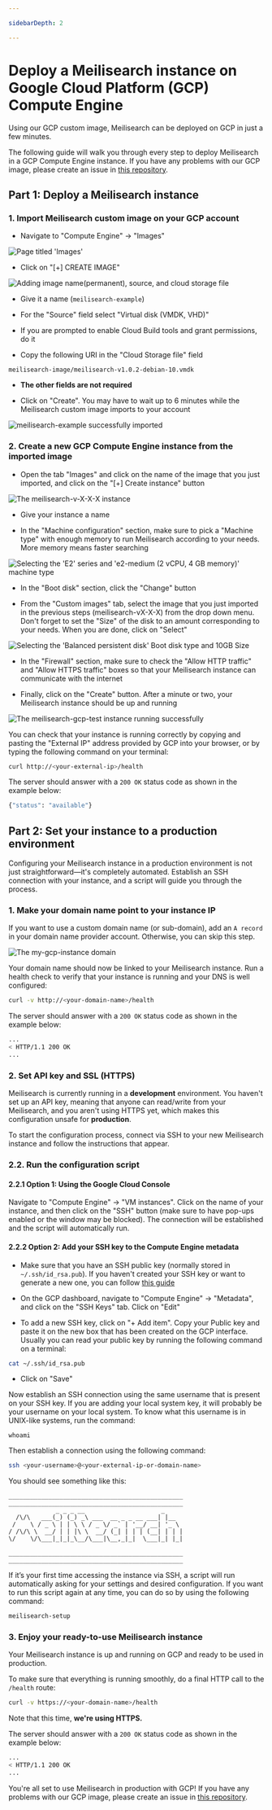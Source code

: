 ```yaml
---

sidebarDepth: 2

---
```


# Deploy a Meilisearch instance on Google Cloud Platform (GCP) Compute Engine

Using our GCP custom image, Meilisearch can be deployed on GCP in just a few minutes.

The following guide will walk you through every step to deploy Meilisearch in a GCP Compute Engine instance. If you have any problems with our GCP image, please create an issue in [this repository](https://github.com/meilisearch/meilisearch-gcp).

## Part 1: Deploy a Meilisearch instance

### 1. Import Meilisearch custom image on your GCP account

- Navigate to "Compute Engine" -> "Images"

![Page titled 'Images'](/gcp/01.compute-engine.png)

- Click on "[+] CREATE IMAGE"

![Adding image name(permanent), source, and cloud storage file](/gcp/02.image-info.png)

- Give it a name (`meilisearch-example`)

- For the "Source" field select "Virtual disk (VMDK, VHD)"

- If you are prompted to enable Cloud Build tools and grant permissions, do it

- Copy the following URI in the "Cloud Storage file" field

```
meilisearch-image/meilisearch-v1.0.2-debian-10.vmdk
```

- **The other fields are not required**

- Click on "Create". You may have to wait up to 6 minutes while the Meilisearch custom image imports to your account

![meilisearch-example successfully imported](/gcp/03.import-image.png)

### 2. Create a new GCP Compute Engine instance from the imported image

- Open the tab "Images" and click on the name of the image that you just imported, and click on the "[+] Create instance" button

![The meilisearch-v-X-X-X instance](/gcp/04.create-instance.png)

- Give your instance a name

- In the "Machine configuration" section, make sure to pick a "Machine type" with enough memory to run Meilisearch according to your needs. More memory means faster searching

![Selecting the 'E2' series and 'e2-medium (2 vCPU, 4 GB memory)' machine type](/gcp/05.machine-configuration.png)

- In the "Boot disk" section, click the "Change" button

- From the "Custom images" tab, select the image that you just imported in the previous steps (meilisearch-vX-X-X) from the drop down menu. Don't forget to set the "Size" of the disk to an amount corresponding to your needs. When you are done, click on "Select"

![Selecting the 'Balanced persistent disk' Boot disk type and 10GB Size](/gcp/06.boot-disk.png)

- In the "Firewall" section, make sure to check the "Allow HTTP traffic" and "Allow HTTPS traffic" boxes so that your Meilisearch instance can communicate with the internet

- Finally, click on the "Create" button. After a minute or two, your Meilisearch instance should be up and running

![The meilisearch-gcp-test instance running successfully](/gcp/07.instance-running.png)

You can check that your instance is running correctly by copying and pasting the "External IP" address provided by GCP into your browser, or by typing the following command on your terminal:

```bash
curl http://<your-external-ip>/health
```

The server should answer with a `200 OK` status code as shown in the example below:

```bash
{"status": "available"}
```

## Part 2: Set your instance to a production environment

Configuring your Meilisearch instance in a production environment is not just straightforward—it's completely automated. Establish an SSH connection with your instance, and a script will guide you through the process.

### 1. Make your domain name point to your instance IP

If you want to use a custom domain name (or sub-domain), add an `A record` in your domain name provider account. Otherwise, you can skip this step.

![The my-gcp-instance domain](/gcp/08.domain.png)

Your domain name should now be linked to your Meilisearch instance. Run a health check to verify that your instance is running and your DNS is well configured:

```bash
curl -v http://<your-domain-name>/health
```

The server should answer with a `200 OK` status code as shown in the example below:

```bash
...
< HTTP/1.1 200 OK
...
```

### 2. Set API key and SSL (HTTPS)

Meilisearch is currently running in a **development** environment. You haven't set up an API key, meaning that anyone can read/write from your Meilisearch, and you aren't using HTTPS yet, which makes this configuration unsafe for **production**.

To start the configuration process, connect via SSH to your new Meilisearch instance and follow the instructions that appear.

### 2.2. Run the configuration script

#### 2.2.1 Option 1: Using the Google Cloud Console

Navigate to "Compute Engine" -> "VM instances". Click on the name of your instance, and then click on the "SSH" button (make sure to have pop-ups enabled or the window may be blocked). The connection will be established and the script will automatically run.

#### 2.2.2 Option 2: Add your SSH key to the Compute Engine metadata

- Make sure that you have an SSH public key (normally stored in `~/.ssh/id_rsa.pub`). If you haven't created your SSH key or want to generate a new one, you can follow [this guide](https://www.ssh.com/ssh/keygen/)

- On the GCP dashboard, navigate to "Compute Engine" -> "Metadata", and click on the "SSH Keys" tab. Click on "Edit"

- To add a new SSH key, click on "+ Add item". Copy your Public key and paste it on the new box that has been created on the GCP interface. Usually you can read your public key by running the following command on a terminal:

```bash
cat ~/.ssh/id_rsa.pub
```

- Click on "Save"

Now establish an SSH connection using the same username that is present on your SSH key. If you are adding your local system key, it will probably be your username on your local system. To know what this username is in UNIX-like systems, run the command:

```
whoami
```

Then establish a connection using the following command:

```bash
ssh <your-username>@<your-external-ip-or-domain-name>
```

You should see something like this:

```
________________________________________________
________________________________________________
             _ _ _ __                     _
  /\/\   ___(_) (_) _\ ___  __ _ _ __ ___| |__
 /    \ / _ \ | | \ \ / _ \/ _` | '__/ __| '_ \
/ /\/\ \  __/ | | |\ \  __/ (_| | | | (__| | | |
\/    \/\___|_|_|_\__/\___|\__,_|_|  \___|_| |_|

________________________________________________
________________________________________________
```

If it’s your first time accessing the instance via SSH, a script will run automatically asking for your settings and desired configuration. If you want to run this script again at any time, you can do so by using the following command:

```bash
meilisearch-setup
```

### 3. Enjoy your ready-to-use Meilisearch instance

Your Meilisearch instance is up and running on GCP and ready to be used in production.

To make sure that everything is running smoothly, do a final HTTP call to the `/health` route:

```bash
curl -v https://<your-domain-name>/health
```

Note that this time, **we're using HTTPS.**

The server should answer with a `200 OK` status code as shown in the example below:

```bash
...
< HTTP/1.1 200 OK
...
```

You're all set to use Meilisearch in production with GCP! If you have any problems with our GCP image, please create an issue in [this repository](https://github.com/meilisearch/meilisearch-gcp).
